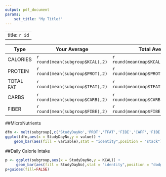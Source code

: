 ```yaml
---
output: pdf_document
params: 
    set_title: "My Title!"
---
```



---
title: `r id`
---


| Type       | Your Average                     | Total Average                          |
|------------|----------------------------------|----------------------------------------|
| CALORIES   | `r round(mean(subgroup$KCAL),2)` | `r round(mean(map$KCAL,na.rm=TRUE),2)` |
| PROTEIN    | `r round(mean(subgroup$PROT),2)` | `r round(mean(map$PROT,na.rm=TRUE),2)` |
| TOTAL FAT  | `r round(mean(subgroup$TFAT),2)` | `r round(mean(map$TFAT,na.rm=TRUE),2)` |
| CARBS      | `r round(mean(subgroup$CARB),2)` | `r round(mean(map$CARB,na.rm=TRUE),2)` |
| FIBER      | `r round(mean(subgroup$FIBE),2)` | `r round(mean(map$FIBE,na.rm=TRUE),2)` |



##MicroNutrients

```r
dfm <- melt(subgroup[,c('StudyDayNo','PROT','TFAT','FIBE','CAFF','FIBE','SUGR')],id.vars = 1)
ggplot(dfm,aes(x = StudyDayNo,y = value)) + 
    geom_bar(aes(fill = variable),stat = "identity",position = "stack") + scale_x_discrete(labels = abbreviate)
```

##Daily Calorie Intake
```r

p <- ggplot(subgroup,aes(x = StudyDayNo,y = KCAL)) + 
     geom_bar(aes(fill = StudyDayNo),stat = "identity",position = "dodge") + scale_x_discrete(labels = abbreviate)
p+guides(fill=FALSE)

```
